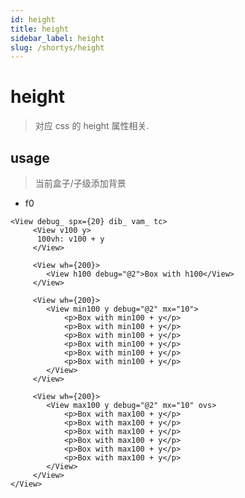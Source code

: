 ```yaml
---
id: height
title: height
sidebar_label: height
slug: /shortys/height
---
```


# height

> 对应 css 的 height 属性相关.

## usage

> 当前盒子/子级添加背景

- f0

```tsx live
<View debug_ spx={20} dib_ vam_ tc>
     <View v100 y>
      100vh: v100 + y
     </View>

     <View wh={200}>
        <View h100 debug="@2">Box with h100</View>
     </View>

     <View wh={200}>
        <View min100 y debug="@2" mx="10">
            <p>Box with min100 + y</p>
            <p>Box with min100 + y</p>
            <p>Box with min100 + y</p>
            <p>Box with min100 + y</p>
            <p>Box with min100 + y</p>
            <p>Box with min100 + y</p>
        </View>
     </View>

     <View wh={200}>
        <View max100 y debug="@2" mx="10" ovs>
            <p>Box with max100 + y</p>
            <p>Box with max100 + y</p>
            <p>Box with max100 + y</p>
            <p>Box with max100 + y</p>
            <p>Box with max100 + y</p>
            <p>Box with max100 + y</p>
        </View>
     </View>
</View>
```
